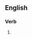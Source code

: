 ==English==

===Verb===
{{head|en|present participle}}

# {{present participle of|mismeasure|lang=en|nocat=1}}